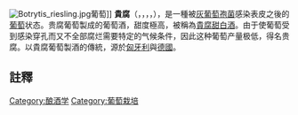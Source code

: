 [[File:Botrytis_riesling.jpg|thumb]]葡萄]]
'''貴腐'''（{{lang-de|Edelfäule}}，{{lang-hu|Aszúsodás}}，{{lang-fr|pourriture noble}}，{{lang-it|Muffa nobile}}，{{lang-en|Noble rot}}），是一種被[[灰葡萄孢菌|灰葡萄孢菌]]感染表皮之後的[[葡萄|葡萄]]状态。贵腐葡萄製成的葡萄酒，甜度極高，被稱為[[貴腐甜白酒|貴腐甜白酒]]。由于使葡萄受到感染穿孔而又不全部腐烂需要特定的气候条件，因此这种葡萄产量极低，得名贵腐。以貴腐葡萄製酒的傳統，源於[[匈牙利|匈牙利]]與[[德國|德國]]。

==註釋==
{{reflist}}

[[Category:酿酒学|Category:酿酒学]]
[[Category:葡萄栽培|Category:葡萄栽培]]